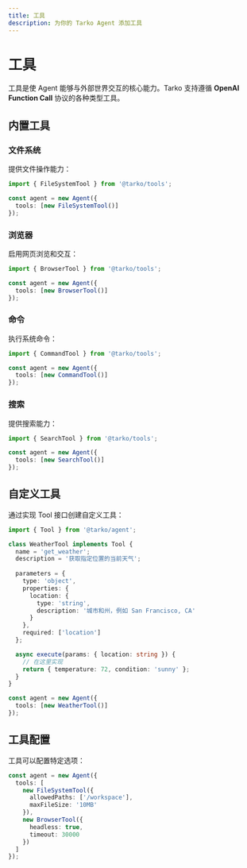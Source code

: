 ```yaml
---
title: 工具
description: 为你的 Tarko Agent 添加工具
---
```


# 工具

工具是使 Agent 能够与外部世界交互的核心能力。Tarko 支持遵循 **OpenAI Function Call** 协议的各种类型工具。

## 内置工具

### 文件系统

提供文件操作能力：

```typescript
import { FileSystemTool } from '@tarko/tools';

const agent = new Agent({
  tools: [new FileSystemTool()]
});
```

### 浏览器

启用网页浏览和交互：

```typescript
import { BrowserTool } from '@tarko/tools';

const agent = new Agent({
  tools: [new BrowserTool()]
});
```

### 命令

执行系统命令：

```typescript
import { CommandTool } from '@tarko/tools';

const agent = new Agent({
  tools: [new CommandTool()]
});
```

### 搜索

提供搜索能力：

```typescript
import { SearchTool } from '@tarko/tools';

const agent = new Agent({
  tools: [new SearchTool()]
});
```

## 自定义工具

通过实现 Tool 接口创建自定义工具：

```typescript
import { Tool } from '@tarko/agent';

class WeatherTool implements Tool {
  name = 'get_weather';
  description = '获取指定位置的当前天气';
  
  parameters = {
    type: 'object',
    properties: {
      location: {
        type: 'string',
        description: '城市和州，例如 San Francisco, CA'
      }
    },
    required: ['location']
  };

  async execute(params: { location: string }) {
    // 在这里实现
    return { temperature: 72, condition: 'sunny' };
  }
}

const agent = new Agent({
  tools: [new WeatherTool()]
});
```

## 工具配置

工具可以配置特定选项：

```typescript
const agent = new Agent({
  tools: [
    new FileSystemTool({
      allowedPaths: ['/workspace'],
      maxFileSize: '10MB'
    }),
    new BrowserTool({
      headless: true,
      timeout: 30000
    })
  ]
});
```
